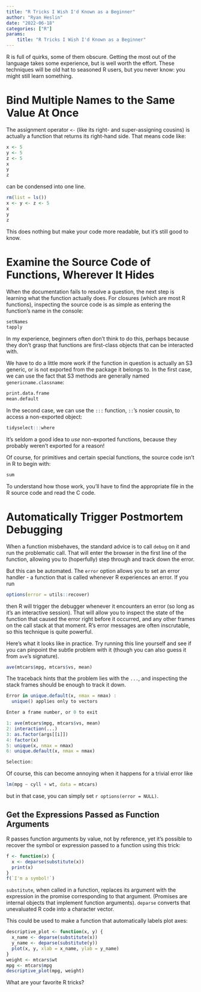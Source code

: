 ```yaml
---
title: "R Tricks I Wish I'd Known as a Beginner"
author: "Ryan Heslin"
date: "2022-06-18"
categories: ["R"]
params:
    title: "R Tricks I Wish I'd Known as a Beginner"
---
```


R is full of quirks, some of them obscure.
Getting the most out of the language takes some experience, but is well worth the effort.
These techniques will be old hat to seasoned R users, but you never know: you might still learn something.

# Bind Multiple Names to the Same Value At Once

The assignment operator `<-` (like its right- and super-assigning cousins) is actually a function that
returns its right-hand side. That means code like:

```r
x <- 5
y <- 5
z <- 5
x
y
z
```

can be condensed into one line.
```r
rm(list = ls())
x <- y <- z <- 5
x
y
z
```

This does nothing but make your code more readable, but
it's still good to know.

# Examine the Source Code of Functions, Wherever It Hides

When the documentation fails to resolve a question, the next step is learning what the function actually does. For closures (which are most R functions), inspecting the source code is as simple as entering the function's name in the console:

```r
setNames
tapply
```

In my experience, beginners often don't think to do this, perhaps because they don't grasp that functions are first-class objects that can be interacted with.

We have to do a little more work if the function in question is actually an S3 generic, or is not exported from the package it belongs to. In the first case, we can use the fact that S3 methods are generally
named `genericname.classname`:

```r
print.data.frame
mean.default
```

In the second case, we can use
the `:::` function, `::`'s nosier cousin, to access a non-exported object:

```r
tidyselect:::where
```

It's seldom a good idea to _use_ non-exported functions, because they probably weren't exported for a reason!

Of course, for primitives and certain special functions,
the source code isn't in R to begin with:

```r
sum
```

To understand how those work, you'll have to find the appropriate file in the R source code and read the C code.

# Automatically Trigger Postmortem Debugging

When a function misbehaves, the standard advice is to call `debug` on it and run the problematic call. That will enter the browser in the first line of the function, allowing you to (hoperfully) step through and track down the error.

But this can be automated. The `error` option allows you to set an error handler - a function that is called whenever R experiences an error. If you run

```r
options(error = utils::recover)
```

then R will trigger the debugger whenever it encounters an error (so long as it's an interactive session).
That will allow you to inspect the state of the function that caused the error right before it occurred, and any other frames on the call stack at that moment. R's error messages are often inscrutable, so this technique is quite powerful.

Here's what it looks like in practice. Try running this line yourself and see if you can
pinpoint the subtle problem with it (though you can also guess it from `ave`'s signature).

```r
ave(mtcars$mpg, mtcars$vs, mean)
```

The traceback hints that the problem lies with the `...`, and inspecting the stack
frames should be enough to track it down.

```r
Error in unique.default(x, nmax = nmax) :
  unique() applies only to vectors

Enter a frame number, or 0 to exit

1: ave(mtcars$mpg, mtcars$vs, mean)
2: interaction(...)
3: as.factor(args[[i]])
4: factor(x)
5: unique(x, nmax = nmax)
6: unique.default(x, nmax = nmax)

Selection:
```
Of course, this can become annoying when it happens for a trivial error like

```r
lm(mpg ~ cyll + wt, data = mtcars)
```

but in that case, you can simply set `r options(error = NULL)
`.

## Get the Expressions Passed as Function Arguments

R passes function arguments by value, not by reference, yet it's possible to recover
the symbol or expression passed to a function using this trick:
```r
f <- function(x) {
  x <- deparse(substitute(x))
  print(x)
}
f(`I'm a symbol!`)
```
`substitute`, when called in a function, replaces its argument with the expression
in the promise corresponding to that argument. (Promises are internal objects that implement function arguments). `deparse`
converts that unevaluated R code into a character vector.

This could be used to
make a function that
automatically labels
plot axes:

```r
descriptive_plot <- function(x, y) {
  x_name <- deparse(substitute(x))
  y_name <- deparse(substitute(y))
  plot(x, y, xlab = x_name, ylab = y_name)
}
weight <- mtcars$wt
mpg <- mtcars$mpg
descriptive_plot(mpg, weight)
```

What are your favorite R tricks?
